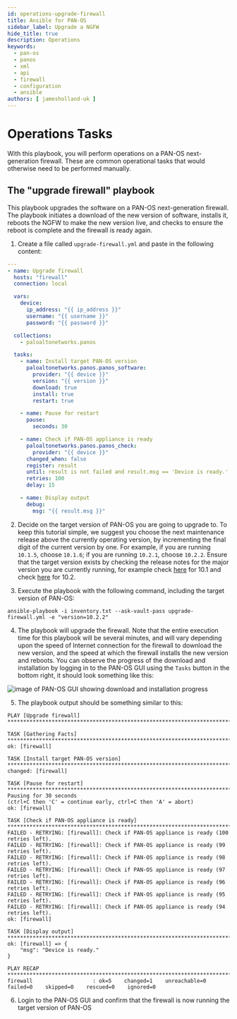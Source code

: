 ```yaml
---
id: operations-upgrade-firewall
title: Ansible for PAN-OS
sidebar_label: Upgrade a NGFW
hide_title: true
description: Operations
keywords:
  - pan-os
  - panos
  - xml
  - api
  - firewall
  - configuration
  - ansible
authors: [ jamesholland-uk ]
---
```



# Operations Tasks

With this playbook, you will perform operations on a PAN-OS next-generation firewall. These are common operational tasks that would otherwise need to be performed manually.

<Assumptions />

<LabGuidance />

## The "upgrade firewall" playbook

This playbook upgrades the software on a PAN-OS next-generation firewall. The playbook initiates a download of the new version of software, installs it, reboots the NGFW to make the new version live, and checks to ensure the reboot is complete and the firewall is ready again.

1. Create a file called `upgrade-firewall.yml` and paste in the following content:

```yaml
---
- name: Upgrade firewall
  hosts: "firewall"
  connection: local

  vars:
    device:
      ip_address: "{{ ip_address }}"
      username: "{{ username }}"
      password: "{{ password }}"

  collections:
    - paloaltonetworks.panos

  tasks:
    - name: Install target PAN-OS version
      paloaltonetworks.panos.panos_software:
        provider: "{{ device }}"
        version: "{{ version }}"
        download: true
        install: true
        restart: true

    - name: Pause for restart
      pause:
        seconds: 30

    - name: Check if PAN-OS appliance is ready
      paloaltonetworks.panos.panos_check:
        provider: "{{ device }}"
      changed_when: false
      register: result
      until: result is not failed and result.msg == 'Device is ready.'
      retries: 100
      delay: 15

    - name: Display output
      debug:
        msg: "{{ result.msg }}"
```

2. Decide on the target version of PAN-OS you are going to upgrade to. To keep this tutorial simple, we suggest you choose the next maintenance release above the currently operating version, by incrementing the final digit of the current version by one. For example, if you are running `10.1.5`, choose `10.1.6`; if you are running `10.2.1`, choose `10.2.2`. Ensure that the target version exists by checking the release notes for the major version you are currently running, for example check [here](https://docs.paloaltonetworks.com/pan-os/10-1/pan-os-release-notes) for 10.1 and check [here](https://docs.paloaltonetworks.com/pan-os/10-2/pan-os-release-notes) for 10.2.

3. Execute the playbook with the following command, including the target version of PAN-OS:

```
ansible-playbook -i inventory.txt --ask-vault-pass upgrade-firewall.yml -e "version=10.2.2"
```

4. The playbook will upgrade the firewall. Note that the entire execution time for this playbook will be several minutes, and will vary depending upon the speed of Internet connection for the firewall to download the new version, and the speed at which the firewall installs the new version and reboots. You can observe the progress of the download and installation by logging in to the PAN-OS GUI using the `Tasks` button in the bottom right, it should look something like this:

![image of PAN-OS GUI showing download and installation progress](upgrade-progress.png)

5. The playbook output should be something similar to this:

```
PLAY [Upgrade firewall] *******************************************************************************************************************

TASK [Gathering Facts] ********************************************************************************************************************
ok: [firewall]

TASK [Install target PAN-OS version] ******************************************************************************************************
changed: [firewall]

TASK [Pause for restart] ******************************************************************************************************************
Pausing for 30 seconds
(ctrl+C then 'C' = continue early, ctrl+C then 'A' = abort)
ok: [firewall]

TASK [Check if PAN-OS appliance is ready] *************************************************************************************************
FAILED - RETRYING: [firewall]: Check if PAN-OS appliance is ready (100 retries left).
FAILED - RETRYING: [firewall]: Check if PAN-OS appliance is ready (99 retries left).
FAILED - RETRYING: [firewall]: Check if PAN-OS appliance is ready (98 retries left).
FAILED - RETRYING: [firewall]: Check if PAN-OS appliance is ready (97 retries left).
FAILED - RETRYING: [firewall]: Check if PAN-OS appliance is ready (96 retries left).
FAILED - RETRYING: [firewall]: Check if PAN-OS appliance is ready (95 retries left).
FAILED - RETRYING: [firewall]: Check if PAN-OS appliance is ready (94 retries left).
ok: [firewall]

TASK [Display output] *********************************************************************************************************************
ok: [firewall] => {
    "msg": "Device is ready."
}

PLAY RECAP ********************************************************************************************************************************
firewall                   : ok=5    changed=1    unreachable=0    failed=0    skipped=0    rescued=0    ignored=0
```

6. Login to the PAN-OS GUI and confirm that the firewall is now running the target version of PAN-OS

<ClosingNotes />
